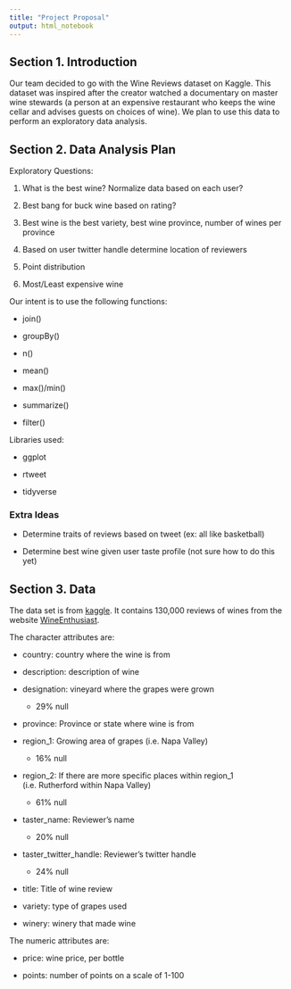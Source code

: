 ```yaml
---
title: "Project Proposal"
output: html_notebook
---
```


## Section 1. Introduction
Our team decided to go with the Wine Reviews dataset on Kaggle. This dataset was inspired after the creator watched a documentary on master wine stewards (a person at an expensive restaurant who keeps the wine cellar and advises guests on choices of wine). We plan to use this data to perform an exploratory data analysis.

## Section 2. Data Analysis Plan
Exploratory Questions:

1. What is the best wine? Normalize data based on each user?

2. Best bang for buck wine based on rating?

3. Best wine is the best variety, best wine province, number of wines per province

4. Based on user twitter handle determine location of reviewers

5. Point distribution

6. Most/Least expensive wine

Our intent is to use the following functions:

* join()

* groupBy()

* n()

* mean()

* max()/min()

* summarize()

* filter()

Libraries used:

* ggplot

* rtweet

* tidyverse


### Extra Ideas

* Determine traits of reviews based on tweet (ex: all like basketball)

* Determine best wine given user taste profile (not sure how to do this yet)



## Section 3. Data
The data set is from [kaggle](https://www.kaggle.com/zynicide/wine-reviews). It contains 130,000 reviews of wines from the website [WineEnthusiast](https://www.wineenthusiast.com/).

The character attributes are:

* country: country where the wine is from

* description: description of wine

* designation: vineyard where the grapes were grown
  - 29% null
  
* province: Province or state where wine is from

* region_1: Growing area of grapes (i.e. Napa Valley)
  - 16% null
  
* region_2: If there are more specific places within region_1 (i.e. Rutherford within Napa Valley)
  - 61% null
  
* taster_name: Reviewer's name
  - 20% null
  
* taster_twitter_handle: Reviewer's twitter handle
  - 24% null
  
* title: Title of wine review

* variety: type of grapes used

* winery: winery that made wine

The numeric attributes are:

* price: wine price, per bottle

* points: number of points on a scale of 1-100
